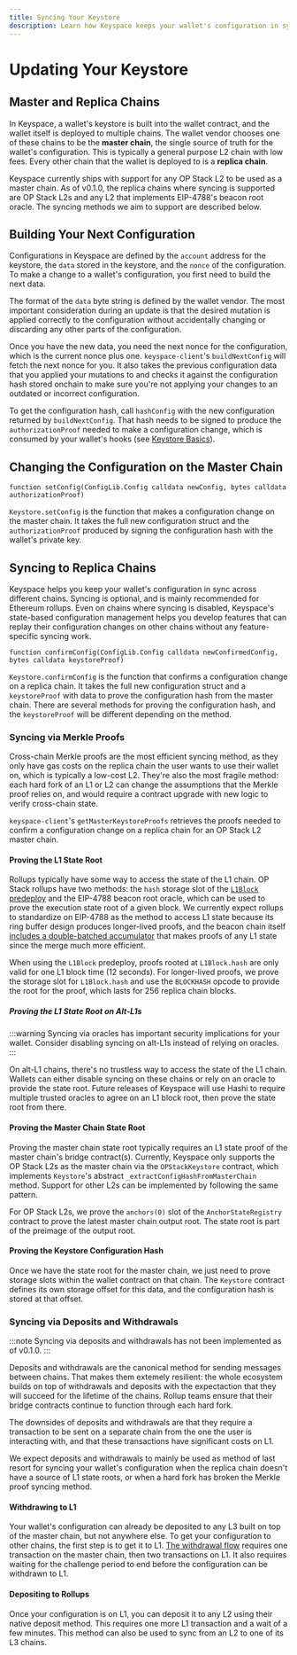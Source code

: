 ```yaml
---
title: Syncing Your Keystore
description: Learn how Keyspace keeps your wallet's configuration in sync across different chains
---
```


# Updating Your Keystore

## Master and Replica Chains

In Keyspace, a wallet's keystore is built into the wallet contract, and the wallet itself is deployed to multiple chains. The wallet vendor chooses one of these chains to be the **master chain**, the single source of truth for the wallet's configuration. This is typically a general purpose L2 chain with low fees. Every other chain that the wallet is deployed to is a **replica chain**.

Keyspace currently ships with support for any OP Stack L2 to be used as a master chain. As of v0.1.0, the replica chains where syncing is supported are OP Stack L2s and any L2 that implements EIP-4788's beacon root oracle. The syncing methods we aim to support are described below.

## Building Your Next Configuration

Configurations in Keyspace are defined by the `account` address for the keystore, the `data` stored in the keystore, and the `nonce` of the configuration. To make a change to a wallet's configuration, you first need to build the next data.

The format of the `data` byte string is defined by the wallet vendor. The most important consideration during an update is that the desired mutation is applied correctly to the configuration without accidentally changing or discarding any other parts of the configuration.

Once you have the new data, you need the next nonce for the configuration, which is the current nonce plus one. `keyspace-client`'s `buildNextConfig` will fetch the next nonce for you. It also takes the previous configuration data that you applied your mutations to and checks it against the configuration hash stored onchain to make sure you're not applying your changes to an outdated or incorrect configuration.

To get the configuration hash, call `hashConfig` with the new configuration returned by `buildNextConfig`. That hash needs to be signed to produce the `authorizationProof` needed to make a configuration change, which is consumed by your wallet's hooks (see [Keystore Basics](/keystore-basics)).

## Changing the Configuration on the Master Chain

```solidity
function setConfig(ConfigLib.Config calldata newConfig, bytes calldata authorizationProof)
```

`Keystore.setConfig` is the function that makes a configuration change on the master chain. It takes the full new configuration struct and the `authorizationProof` produced by signing the configuration hash with the wallet's private key.

## Syncing to Replica Chains

Keyspace helps you keep your wallet's configuration in sync across different chains. Syncing is optional, and is mainly recommended for Ethereum rollups. Even on chains where syncing is disabled, Keyspace's state-based configuration management helps you develop features that can replay their configuration changes on other chains without any feature-specific syncing work.

```solidity
function confirmConfig(ConfigLib.Config calldata newConfirmedConfig, bytes calldata keystoreProof)
```

`Keystore.confirmConfig` is the function that confirms a configuration change on a replica chain. It takes the full new configuration struct and a `keystoreProof` with data to prove the configuration hash from the master chain. There are several methods for proving the configuration hash, and the `keystoreProof` will be different depending on the method.

### Syncing via Merkle Proofs

Cross-chain Merkle proofs are the most efficient syncing method, as they only have gas costs on the replica chain the user wants to use their wallet on, which is typically a low-cost L2. They're also the most fragile method: each hard fork of an L1 or L2 can change the assumptions that the Merkle proof relies on, and would require a contract upgrade with new logic to verify cross-chain state.

`keyspace-client`'s `getMasterKeystoreProofs` retrieves the proofs needed to confirm a configuration change on a replica chain for an OP Stack L2 master chain.

#### Proving the L1 State Root

Rollups typically have some way to access the state of the L1 chain. OP Stack rollups have two methods: the `hash` storage slot of the [`L1Block` predeploy](https://specs.optimism.io/protocol/predeploys.html#l1block) and the EIP-4788 beacon root oracle, which can be used to prove the execution state root of a given block. We currently expect rollups to standardize on EIP-4788 as the method to access L1 state because its ring buffer design produces longer-lived proofs, and the beacon chain itself [includes a double-batched accumulator](https://eth2book.info/capella/part3/containers/state/) that makes proofs of any L1 state since the merge much more efficient.

When using the `L1Block` predeploy, proofs rooted at `L1Block.hash` are only valid for one L1 block time (12 seconds). For longer-lived proofs, we prove the storage slot for `L1Block.hash` and use the `BLOCKHASH` opcode to provide the root for the proof, which lasts for 256 replica chain blocks.

##### Proving the L1 State Root on Alt-L1s

:::warning
Syncing via oracles has important security implications for your wallet. Consider disabling syncing on alt-L1s instead of relying on oracles.
:::

On alt-L1 chains, there's no trustless way to access the state of the L1 chain. Wallets can either disable syncing on these chains or rely on an oracle to provide the state root. Future releases of Keyspace will use Hashi to require multiple trusted oracles to agree on an L1 block root, then prove the state root from there.

#### Proving the Master Chain State Root

Proving the master chain state root typically requires an L1 state proof of the master chain's bridge contract(s). Currently, Keyspace only supports the OP Stack L2s as the master chain via the `OPStackKeystore` contract, which implements `Keystore`'s abstract `_extractConfigHashFromMasterChain` method. Support for other L2s can be implemented by following the same pattern.

For OP Stack L2s, we prove the `anchors(0)` slot of the `AnchorStateRegistry` contract to prove the latest master chain output root. The state root is part of the preimage of the output root.

#### Proving the Keystore Configuration Hash

Once we have the state root for the master chain, we just need to prove storage slots within the wallet contract on that chain. The `Keystore` contract defines its own storage offset for this data, and the configuration hash is stored at that offset.

### Syncing via Deposits and Withdrawals

:::note
Syncing via deposits and withdrawals has not been implemented as of v0.1.0.
:::

Deposits and withdrawals are the canonical method for sending messages between chains. That makes them extemely resilient: the whole ecosystem builds on top of withdrawals and deposits with the expectaction that they will succeed for the lifetime of the chains. Rollup teams ensure that their bridge contracts continue to function through each hard fork.

The downsides of deposits and withdrawals are that they require a transaction to be sent on a separate chain from the one the user is interacting with, and that these transactions have significant costs on L1.

We expect deposits and withdrawals to mainly be used as method of last resort for syncing your wallet's configuration when the replica chain doesn't have a source of L1 state roots, or when a hard fork has broken the Merkle proof syncing method.

#### Withdrawing to L1

Your wallet's configuration can already be deposited to any L3 built on top of the master chain, but not anywhere else. To get your configuration to other chains, the first step is to get it to L1. [The withdrawal flow](https://docs.optimism.io/stack/transactions/withdrawal-flow) requires one transaction on the master chain, then two transactions on L1. It also requires waiting for the challenge period to end before the configuration can be withdrawn to L1.

#### Depositing to Rollups

Once your configuration is on L1, you can deposit it to any L2 using their native deposit method. This requires one more L1 transaction and a wait of a few minutes. This method can also be used to sync from an L2 to one of its L3 chains.
